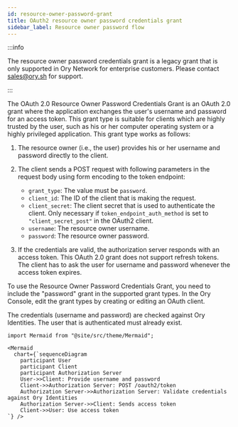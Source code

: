```yaml
---
id: resource-owner-password-grant
title: OAuth2 resource owner password credentials grant
sidebar_label: Resource owner password flow
---
```


:::info

The resource owner password credentials grant is a legacy grant that is only supported in Ory Network for enterprise customers.
Please contact [sales@ory.sh](mailto:sales@ory.sh) for support.

:::

The OAuth 2.0 Resource Owner Password Credentials Grant is an OAuth 2.0 grant where the application exchanges the user's username
and password for an access token. This grant type is suitable for clients which are highly trusted by the user, such as his or her
computer operating system or a highly privileged application. This grant type works as follows:

1. The resource owner (i.e., the user) provides his or her username and password directly to the client.
2. The client sends a POST request with following parameters in the request body using form encoding to the token endpoint:

   - `grant_type`: The value must be `password`.
   - `client_id`: The ID of the client that is making the request.
   - `client_secret`: The client secret that is used to authenticate the client. Only necessary if `token_endpoint_auth_method` is
     set to `"client_secret_post"` in the OAuth2 client.
   - `username`: The resource owner username.
   - `password`: The resource owner password.

3. If the credentials are valid, the authorization server responds with an access token. This OAuth 2.0 grant does not support
   refresh tokens. The client has to ask the user for username and password whenever the access token expires.

To use the Resource Owner Password Credentials Grant, you need to include the "password" grant in the supported grant types. In
the Ory Console, edit the grant types by creating or editing an OAuth client.

The credentials (username and password) are checked against Ory Identities. The user that is authenticated must already exist.

```mdx-code-block
import Mermaid from "@site/src/theme/Mermaid";

<Mermaid
  chart={`sequenceDiagram
    participant User
    participant Client
    participant Authorization Server
    User->>Client: Provide username and password
    Client->>Authorization Server: POST /oauth2/token
    Authorization Server->>Authorization Server: Validate credentials against Ory Identities
    Authorization Server->>Client: Sends access token
    Client->>User: Use access token
`} />
```
